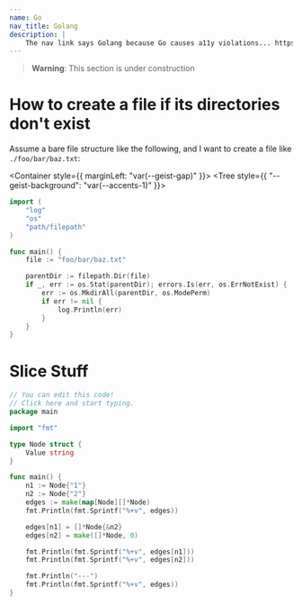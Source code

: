 ```yaml
---
name: Go
nav_title: Golang
description: |
	The nav link says Golang because Go causes a11y violations... https://go.dev/
---
```


> **Warning**: This section is under construction

# How to create a file if its directories don't exist

Assume a bare file structure like the following, and I want
to create a file like `./foo/bar/baz.txt`:

<Container style={{ marginLeft: "var(--geist-gap)" }}>
  <Tree style={{ "--geist-background": "var(--accents-1)" }}>
    <Folder name="." defaultOpen>
      <File name="main.go" />
    </Folder>
  </Tree>
</Container>

```go
import (
	"log"
	"os"
	"path/filepath"
)

func main() {
	file := "foo/bar/baz.txt"

	parentDir := filepath.Dir(file)
	if _, err := os.Stat(parentDir); errors.Is(err, os.ErrNotExist) {
		err := os.MkdirAll(parentDir, os.ModePerm)
		if err != nil {
			log.Println(err)
		}
	}
}
```

# Slice Stuff

```go filename="https://go.dev/play/p/U85ZMhz3hCA" showLineNumbers=false
// You can edit this code!
// Click here and start typing.
package main

import "fmt"

type Node struct {
	Value string
}

func main() {
	n1 := Node{"1"}
	n2 := Node{"2"}
	edges := make(map[Node][]*Node)
	fmt.Println(fmt.Sprintf("%+v", edges))

	edges[n1] = []*Node{&n2}
	edges[n2] = make([]*Node, 0)

	fmt.Println(fmt.Sprintf("%+v", edges[n1]))
	fmt.Println(fmt.Sprintf("%+v", edges[n2]))

	fmt.Println("---")
	fmt.Println(fmt.Sprintf("%+v", edges))
}
```
